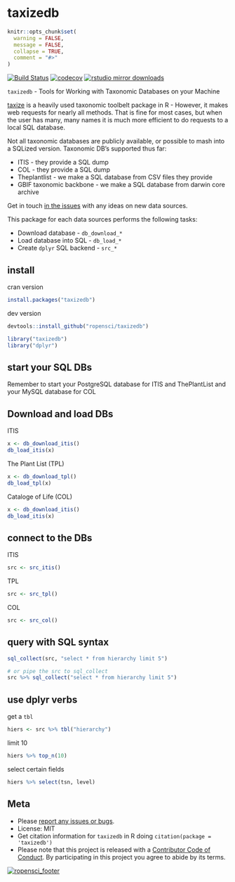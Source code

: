 taxizedb
========

```r
knitr::opts_chunk$set(
  warning = FALSE,
  message = FALSE,
  collapse = TRUE,
  comment = "#>"
)
```

[![Build Status](https://travis-ci.org/ropensci/taxizedb.svg?branch=master)](https://travis-ci.org/ropensci/taxizedb)
[![codecov](https://codecov.io/gh/ropensci/taxizedb/branch/master/graph/badge.svg)](https://codecov.io/gh/ropensci/taxizedb)
[![rstudio mirror downloads](http://cranlogs.r-pkg.org/badges/taxizedb)](https://github.com/metacran/cranlogs.app)

`taxizedb` - Tools for Working with Taxonomic Databases on your Machine

[taxize](https://github.com/ropensci/taxize) is a heavily used taxonomic toolbelt
package in R - However, it makes web requests for nearly all methods. That is fine
for most cases, but when the user has many, many names it is much more efficient
to do requests to a local SQL database.

Not all taxonomic databases are publicly available, or possible to mash into a SQLized
version. Taxonomic DB's supported thus far:

* ITIS - they provide a SQL dump
* COL - they provide a SQL dump
* Theplantlist - we make a SQL database from CSV files they provide 
* GBIF taxonomic backbone - we make a SQL database from darwin core archive

Get in touch [in the issues](https://github.com/ropensci/taxizedb/issues) with 
any ideas on new data sources.

This package for each data sources performs the following tasks:

* Download database - `db_download_*`
* Load database into SQL - `db_load_*`
* Create `dplyr` SQL backend - `src_*`

## install

cran version

```r
install.packages("taxizedb")
```

dev version

```r
devtools::install_github("ropensci/taxizedb")
```

```r
library("taxizedb")
library("dplyr")
```

## start your SQL DBs

Remember to start your PostgreSQL database for ITIS and ThePlantList and your MySQL database for COL

## Download and load DBs

ITIS

```r
x <- db_download_itis()
db_load_itis(x)
```

The Plant List (TPL)

```r
x <- db_download_tpl()
db_load_tpl(x)
```

Cataloge of Life (COL)

```r
x <- db_download_itis()
db_load_itis(x)
```

## connect to the DBs

ITIS

```r
src <- src_itis()
```

TPL

```r
src <- src_tpl()
```

COL

```r
src <- src_col()
```

## query with SQL syntax

```r
sql_collect(src, "select * from hierarchy limit 5")
```

```r
# or pipe the src to sql_collect
src %>% sql_collect("select * from hierarchy limit 5")
```

## use dplyr verbs

get a `tbl`

```r
hiers <- src %>% tbl("hierarchy")
```

limit 10

```r
hiers %>% top_n(10)
```

select certain fields

```r
hiers %>% select(tsn, level)
```

## Meta

* Please [report any issues or bugs](https://github.com/ropensci/taxizedb/issues).
* License: MIT
* Get citation information for `taxizedb` in R doing `citation(package = 'taxizedb')`
* Please note that this project is released with a [Contributor Code of Conduct](CONDUCT.md). By participating in this project you agree to abide by its terms.

[![ropensci_footer](https://ropensci.org/public_images/github_footer.png)](https://ropensci.org)
